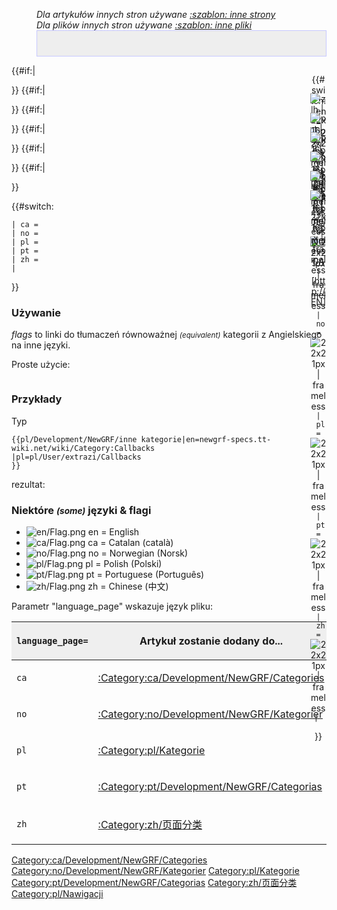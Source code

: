 <!--
--><noinclude>
:''Dla artykułów innych stron używane <!--[[:Template:Other languages]]-->[[Template:pl/Development/NewGRF/inne strony|:szablon: inne strony]]''
:''Dla plików innych stron używane <!--[[:Template:Other languages files]]-->[[Template:pl/Development/NewGRF/inne pliki|:szablon: inne pliki]]''</noinclude><includeonly><div style=" height: 40px; float: {{{float|right}}}; border: 1px solid #c7c8fe; background-color: #EEE;">
<div style=" height: 20px; width: 26px; float: right; text-align:center;"><!-- ======== Main page ===========
-->{{#switch: {{lc:{{{language_page|}}}}}
<!-- | en = [[File:en/Openttd.ico.png|link=Main Page| 22x21px | frameless]]--><!--
--> | en = [[File:en/Openttd.ico.png|link=http://newgrf-specs.tt-wiki.net/wiki/Main Page| 22x21px | frameless]]
 | ca = [[File:en/Openttd.ico.png|link=ca/Main Page| 22x21px | frameless]]
 | no = [[File:en/Openttd.ico.png|link=no/Main Page| 22x21px | frameless]]
 | pl = [[File:en/Openttd.ico.png|link=pl/Main Page| 22x21px | frameless]]
 | pt = [[File:en/Openttd.ico.png|link=pt/Main Page| 22x21px | frameless]]
 | zh = [[File:en/Openttd.ico.png|link=zh/Main Page| 22x21px | frameless]]
 | 
}}
</div><!--
-->{{#if:{{{zh|}}}|<div style=" height: 20px; width: 26px; float: right; text-align:center;">[[File:zh/Flag.png|link=:Category:{{{zh}}}/Zh | zh | 22x16px | frameless]]<br/>[[:Category:{{{zh}}}/Zh|ZH]]</div>}}<!--
-->{{#if:{{{pt|}}}|<div style=" height: 20px; width: 26px; float: right; text-align:center;">[[File:pt/Flag.png|link=:Category:{{{pt}}}/Pt | pt | 22x16px | frameless]]<br/>[[:Category:{{{pt}}}/Pt|PT]]</div>}}<!--
-->{{#if:{{{pl|}}}|<div style=" height: 20px; width: 26px; float: right; text-align:center;">[[File:pl/Flag.png|link=:Category:{{{pl}}} | pl | 22x16px | frameless]]<br/>[[:Category:{{{pl}}}|PL]]</div>}}<!--
-->{{#if:{{{no|}}}|<div style=" height: 20px; width: 26px; float: right; text-align:center;">[[File:no/Flag.png|link=:Category:{{{no}}}/No | no | 22x16px | frameless]]<br/>[[:Category:{{{no}}}/No|NO]]</div>}}<!--
-->{{#if:{{{ca|}}}|<div style=" height: 20px; width: 26px; float: right; text-align:center;">[[File:ca/Flag.png|link=:Category:{{{ca}}}/Ca | ca | 22x16px | frameless]]<br/>[[:Category:{{{ca}}}/Ca|CA]]</div>}}<!--
--><!--{{#if:{{{en|}}}|<div style=" height: 20px; width: 26px; float: right; text-align:center;">[[File:en/Flag.png|link=:Category:{{{en}}} | en | 22x16px | frameless]]<br/>[[:Category:{{{en}}}|EN]]--><!--
-->{{#if:{{{en|}}}|<div style=" height: 20px; width: 26px; float: right; text-align:center;">[[File:en/Flag.png|link=http://{{{en}}} | en | 22x16px | frameless]]<br/>[http://{{{en}}} EN]</div>}}<!--
-->
</div><!--Files
-->{{#switch: {{lc:{{{language_page|}}}}}
 | ca = [[Category:ca/Development/NewGRF/Categories]]
 | no = [[Category:no/Development/NewGRF/Kategorier]]
 | pl = [[Category:pl/Kategorie]]
 | pt = [[Category:pt/Development/NewGRF/Categorias]]
 | zh = [[Category:zh/页面分类]]
 | 
}}<!--
--></includeonly><noinclude>

===Używanie===
''flags'' to linki do tłumaczeń równoważnej <small>''(equivalent)''</small> kategorii z Angielskiego na inne języki.

Proste użycie:
<pre></pre>

===Przykłady===
Typ
<pre>{{pl/Development/NewGRF/inne kategorie|en=newgrf-specs.tt-wiki.net/wiki/Category:Callbacks
|pl=pl/User/extrazi/Callbacks
}}</pre>

rezultat:
{{pl/Development/NewGRF/inne kategorie|en=<!--Multiplayer-->newgrf-specs.tt-wiki.net/wiki/Category:Callbacks
|pl=pl/User/extrazi/Callbacks
}}
{{en/-}}

===Niektóre <small>''(some)''</small> języki & flagi===
*[[File:en/Flag.png]] en = English
*[[File:ca/Flag.png]] ca = Catalan (català)
*[[File:no/Flag.png]] no = Norwegian (Norsk)
*[[File:pl/Flag.png]] pl = Polish (Polski)
*[[File:pt/Flag.png]] pt = Portuguese (Português)
*[[File:zh/Flag.png]] zh = Chinese (中文)



Parametr "language_page" wskazuje język pliku:
{|border="2" width="auto" cellspacing="4" cellpadding="3" rules="all" style="margin:1em 1em 1em 0; border:solid 1px #AAAAAA;"
!width='46' style="background:#efefef;"|<code>language_page=</code>
!style="background:#efefef;"|Artykuł zostanie dodany do...
|-
|<code>ca</code>|| [[:Category:ca/Development/NewGRF/Categories]]
|-
|<code>no</code>|| [[:Category:no/Development/NewGRF/Kategorier]]
|-
|<code>pl</code>|| [[:Category:pl/Kategorie]]
|-
|<code>pt</code>|| [[:Category:pt/Development/NewGRF/Categorias]]
|-
|<code>zh</code>|| [[:Category:zh/页面分类]]
|}

<!--[[Category:Translation]][[Category:Templates]][[Category:Navigation]]-->[[Category:pl/Nawigacji]]
</noinclude>